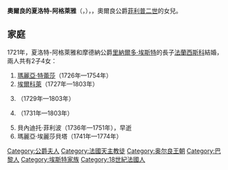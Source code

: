 {{Multiple issues|
{{Expand language|1=en|time=2021-02-09T16:00:51+00:00}}
{{Unreferenced|time=2021-02-09T16:00:51+00:00}}
}}
{{Infobox noble
| name         = 奧爾良的夏洛特-阿格萊雅
| title        = 摩德納公爵夫人
| image        = Charlotte Aglaé d'Orléans depicted as the goddess Hébé attributed to Pierre Gobert.jpg
| birth_date   = {{Birth date|1700|10|20|df=y}}
| birth_place  = [[巴黎|巴黎]]
| death_date   = {{Death date and age|1761|01|19|1700|10|20||df=y}}
| death_place  = 巴黎
| burial_place = [[圣宠谷|巴黎聖寵谷]]
| noble family = [[奧爾良王朝|奧爾良王朝]]
| father       = [[菲利普二世_(奥尔良公爵)|奧爾良公爵菲利普二世]]
| mother       = [[弗朗索瓦絲·瑪麗·德·波旁|弗朗索瓦絲·瑪麗·德·波旁]]
| religion     = [[羅馬天主教|羅馬天主教]] 
}}
'''奧爾良的夏洛特-阿格萊雅'''（{{lang-fr|Charlotte-Aglaé d'Orléans}}，{{bd|1700年|10月20日|1761年|1月19日}}），{{le|摩德納公爵夫人|List of Modenese consorts}}，奧爾良公爵[[菲利普二世_(奥尔良公爵)|菲利普二世]]的女兒。

== 家庭 ==
1721年，夏洛特-阿格萊雅和摩德納公爵[[里納爾多·埃斯特|里納爾多·埃斯特]]的長子[[法蘭西斯科三世·埃斯特|法蘭西斯科]]結婚，兩人共有2子4女：
# [[瑪麗亞·特蕾莎·費莉齊塔·埃斯特|瑪麗亞·特蕾莎]]（1726年—1754年）
# [[埃爾科萊三世·埃斯特|埃爾科萊]]（1727年—1803年）
# {{le|瑪蒂爾德·埃斯特|Matilde d'Este|瑪蒂爾德}}（1729年—1803年）
# {{le|瑪麗亞·佛圖娜塔·埃斯特|Maria Fortunata d'Este|瑪麗亞·佛圖娜塔}}（1731年—1803年）
# 貝內迪托·菲利波（1736年—1751年），早逝
# 瑪麗亞·埃麗莎貝塔（1741年—1774年）

[[Category:公爵夫人|Category:公爵夫人]]
[[Category:法國天主教徒|Category:法國天主教徒]]
[[Category:奥尔良王朝|Category:奥尔良王朝]]
[[Category:巴黎人|Category:巴黎人]]
[[Category:埃斯特家族|Category:埃斯特家族]]
[[Category:18世紀法國人|Category:18世紀法國人]]